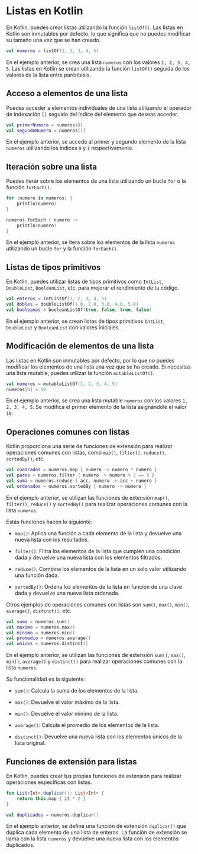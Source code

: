 
# Listas en Kotlin

En Kotlin, puedes crear listas utilizando la función `listOf()`. Las listas en Kotlin son inmutables por defecto, lo que significa que no puedes modificar su tamaño una vez que se han creado.

```kotlin
val numeros = listOf(1, 2, 3, 4, 5)
```

En el ejemplo anterior, se crea una lista `numeros` con los valores `1, 2, 3, 4, 5`. Las listas en Kotlin se crean utilizando la función `listOf()` seguida de los valores de la lista entre paréntesis.

## Acceso a elementos de una lista

Puedes acceder a elementos individuales de una lista utilizando el operador de indexación `[]` seguido del índice del elemento que deseas acceder.

```kotlin
val primerNumero = numeros[0]
val segundoNumero = numeros[1]
```

En el ejemplo anterior, se accede al primer y segundo elemento de la lista `numeros` utilizando los índices `0` y `1` respectivamente.

## Iteración sobre una lista

Puedes iterar sobre los elementos de una lista utilizando un bucle `for` o la función `forEach()`.

```kotlin
for (numero in numeros) {
    println(numero)
}

numeros.forEach { numero ->
    println(numero)
}
```

En el ejemplo anterior, se itera sobre los elementos de la lista `numeros` utilizando un bucle `for` y la función `forEach()`.

## Listas de tipos primitivos

En Kotlin, puedes utilizar listas de tipos primitivos como `IntList`, `DoubleList`, `BooleanList`, etc. para mejorar el rendimiento de tu código.

```kotlin
val enteros = intListOf(1, 2, 3, 4, 5)
val dobles = doubleListOf(1.0, 2.0, 3.0, 4.0, 5.0)
val booleanos = booleanListOf(true, false, true, false)
```

En el ejemplo anterior, se crean listas de tipos primitivos `IntList`, `DoubleList` y `BooleanList` con valores iniciales.

## Modificación de elementos de una lista

Las listas en Kotlin son inmutables por defecto, por lo que no puedes modificar los elementos de una lista una vez que se ha creado. Si necesitas una lista mutable, puedes utilizar la función `mutableListOf()`.

```kotlin
val numeros = mutableListOf(1, 2, 3, 4, 5)
numeros[0] = 10
```

En el ejemplo anterior, se crea una lista mutable `numeros` con los valores `1, 2, 3, 4, 5`. Se modifica el primer elemento de la lista asignándole el valor `10`.

## Operaciones comunes con listas

Kotlin proporciona una serie de funciones de extensión para realizar operaciones comunes con listas, como `map()`, `filter()`, `reduce()`, `sortedBy()`, etc.

```kotlin
val cuadrados = numeros.map { numero -> numero * numero }
val pares = numeros.filter { numero -> numero % 2 == 0 }
val suma = numeros.reduce { acc, numero -> acc + numero }
val ordenados = numeros.sortedBy { numero -> numero }
```

En el ejemplo anterior, se utilizan las funciones de extensión `map()`, `filter()`, `reduce()` y `sortedBy()` para realizar operaciones comunes con la lista `numeros`.

Estás funciones hacen lo siguiente:

- `map()`: Aplica una función a cada elemento de la lista y devuelve una nueva lista con los resultados.

- `filter()`: Filtra los elementos de la lista que cumplen una condición dada y devuelve una nueva lista con los elementos filtrados.

- `reduce()`: Combina los elementos de la lista en un solo valor utilizando una función dada.

- `sortedBy()`: Ordena los elementos de la lista en función de una clave dada y devuelve una nueva lista ordenada.

Otros ejemplos de operaciones comunes con listas son `sum()`, `max()`, `min()`, `average()`, `distinct()`, etc.

```kotlin
val suma = numeros.sum()
val maximo = numeros.max()
val minimo = numeros.min()
val promedio = numeros.average()
val unicos = numeros.distinct()
```

En el ejemplo anterior, se utilizan las funciones de extensión `sum()`, `max()`, `min()`, `average()` y `distinct()` para realizar operaciones comunes con la lista `numeros`.

Su funcionalidad es la siguiente:

- `sum()`: Calcula la suma de los elementos de la lista.

- `max()`: Devuelve el valor máximo de la lista.

- `min()`: Devuelve el valor mínimo de la lista.

- `average()`: Calcula el promedio de los elementos de la lista.

- `distinct()`: Devuelve una nueva lista con los elementos únicos de la lista original.

## Funciones de extensión para listas

En Kotlin, puedes crear tus propias funciones de extensión para realizar operaciones específicas con listas.

```kotlin
fun List<Int>.duplicar(): List<Int> {
    return this.map { it * 2 }
}

val duplicados = numeros.duplicar()
```

En el ejemplo anterior, se define una función de extensión `duplicar()` que duplica cada elemento de una lista de enteros. La función de extensión se llama con la lista `numeros` y devuelve una nueva lista con los elementos duplicados.
